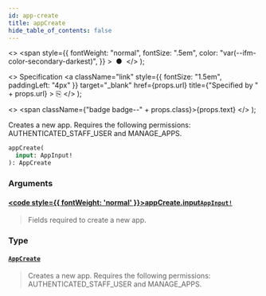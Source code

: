 ```yaml
---
id: app-create
title: appCreate
hide_table_of_contents: false
---
```


  <>
    <span
      style={{
        fontWeight: "normal",
        fontSize: ".5em",
        color: "var(--ifm-color-secondary-darkest)",
      }}
    >
      &nbsp;●&nbsp;
    </span>
  </>
);

  <>
    Specification
    <a
      className="link"
      style={{ fontSize: "1.5em", paddingLeft: "4px" }}
      target="\_blank"
      href={props.url}
      title={"Specified by " + props.url}
    >
      ⎘
    </a>
  </>
);

  <>
    <span className={"badge badge--" + props.class}>{props.text}</span>
  </>
);

Creates a new app. Requires the following permissions: AUTHENTICATED_STAFF_USER and MANAGE_APPS.

```graphql
appCreate(
  input: AppInput!
): AppCreate
```

### Arguments

#### [<code style={{ fontWeight: 'normal' }}>appCreate.<b>input</b></code>](#)<Bullet />[`AppInput!`](../../../api-reference/apps/inputs/app-input) <Badge class="secondary" text="non-null"/> <Badge class="secondary" text="input"/>

> Fields required to create a new app.

### Type

#### [`AppCreate`](../../../api-reference/apps/objects/app-create) <Badge class="secondary" text="object"/>

> Creates a new app. Requires the following permissions: AUTHENTICATED_STAFF_USER and MANAGE_APPS.
